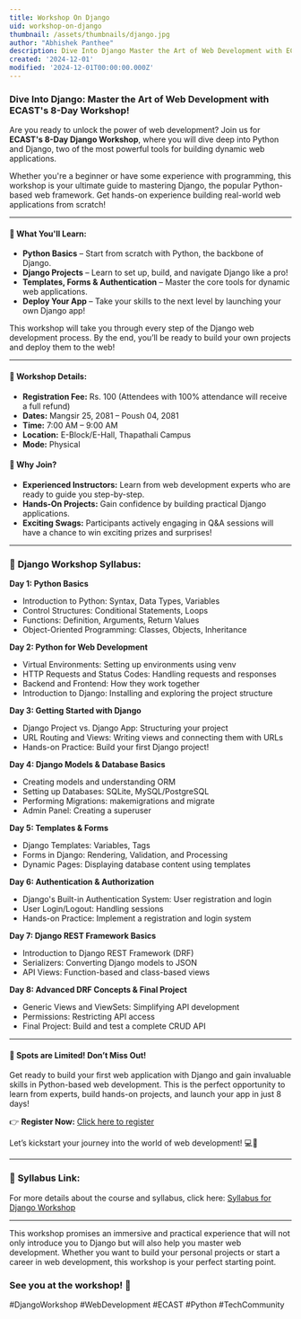 ```yaml
---
title: Workshop On Django
uid: workshop-on-django
thumbnail: /assets/thumbnails/django.jpg
author: "Abhishek Panthee"
description: Dive Into Django Master the Art of Web Development with ECAST's 8-Day Workshop!
created: '2024-12-01'
modified: '2024-12-01T00:00:00.000Z'
---
```




### Dive Into Django: Master the Art of Web Development with ECAST's 8-Day Workshop!

Are you ready to unlock the power of web development? Join us for **ECAST's 8-Day Django Workshop**, where you will dive deep into Python and Django, two of the most powerful tools for building dynamic web applications.

Whether you're a beginner or have some experience with programming, this workshop is your ultimate guide to mastering Django, the popular Python-based web framework. Get hands-on experience building real-world web applications from scratch!

---

#### 📝 **What You'll Learn:**

- **Python Basics** – Start from scratch with Python, the backbone of Django.
- **Django Projects** – Learn to set up, build, and navigate Django like a pro!
- **Templates, Forms & Authentication** – Master the core tools for dynamic web applications.
- **Deploy Your App** – Take your skills to the next level by launching your own Django app!

This workshop will take you through every step of the Django web development process. By the end, you’ll be ready to build your own projects and deploy them to the web!

---

#### 📅 **Workshop Details:**

- **Registration Fee:** Rs. 100 (Attendees with 100% attendance will receive a full refund)
- **Dates:** Mangsir 25, 2081 – Poush 04, 2081
- **Time:** 7:00 AM – 9:00 AM
- **Location:** E-Block/E-Hall, Thapathali Campus
- **Mode:** Physical

#### 🎯 **Why Join?**

- **Experienced Instructors:** Learn from web development experts who are ready to guide you step-by-step.
- **Hands-On Projects:** Gain confidence by building practical Django applications.
- **Exciting Swags:** Participants actively engaging in Q&A sessions will have a chance to win exciting prizes and surprises!

---

### 📝 **Django Workshop Syllabus:**

**Day 1: Python Basics**  
- Introduction to Python: Syntax, Data Types, Variables  
- Control Structures: Conditional Statements, Loops  
- Functions: Definition, Arguments, Return Values  
- Object-Oriented Programming: Classes, Objects, Inheritance  

**Day 2: Python for Web Development**  
- Virtual Environments: Setting up environments using venv  
- HTTP Requests and Status Codes: Handling requests and responses  
- Backend and Frontend: How they work together  
- Introduction to Django: Installing and exploring the project structure  

**Day 3: Getting Started with Django**  
- Django Project vs. Django App: Structuring your project  
- URL Routing and Views: Writing views and connecting them with URLs  
- Hands-on Practice: Build your first Django project!  

**Day 4: Django Models & Database Basics**  
- Creating models and understanding ORM  
- Setting up Databases: SQLite, MySQL/PostgreSQL  
- Performing Migrations: makemigrations and migrate  
- Admin Panel: Creating a superuser  

**Day 5: Templates & Forms**  
- Django Templates: Variables, Tags  
- Forms in Django: Rendering, Validation, and Processing  
- Dynamic Pages: Displaying database content using templates  

**Day 6: Authentication & Authorization**  
- Django's Built-in Authentication System: User registration and login  
- User Login/Logout: Handling sessions  
- Hands-on Practice: Implement a registration and login system  

**Day 7: Django REST Framework Basics**  
- Introduction to Django REST Framework (DRF)  
- Serializers: Converting Django models to JSON  
- API Views: Function-based and class-based views  

**Day 8: Advanced DRF Concepts & Final Project**  
- Generic Views and ViewSets: Simplifying API development  
- Permissions: Restricting API access  
- Final Project: Build and test a complete CRUD API  

---

#### 📲 **Spots are Limited! Don’t Miss Out!**

Get ready to build your first web application with Django and gain invaluable skills in Python-based web development. This is the perfect opportunity to learn from experts, build hands-on projects, and launch your app in just 8 days!

👉 **Register Now:** [Click here to register](https://forms.gle/565p85j1X8nauhga9)

Let’s kickstart your journey into the world of web development! 💻🚀

---

### 🔗 **Syllabus Link:**
For more details about the course and syllabus, click here: [Syllabus for Django Workshop](https://bit.ly/EcastBackendWorkshop)

---

This workshop promises an immersive and practical experience that will not only introduce you to Django but will also help you master web development. Whether you want to build your personal projects or start a career in web development, this workshop is your perfect starting point.

### See you at the workshop! 🚀

#DjangoWorkshop #WebDevelopment #ECAST #Python #TechCommunity